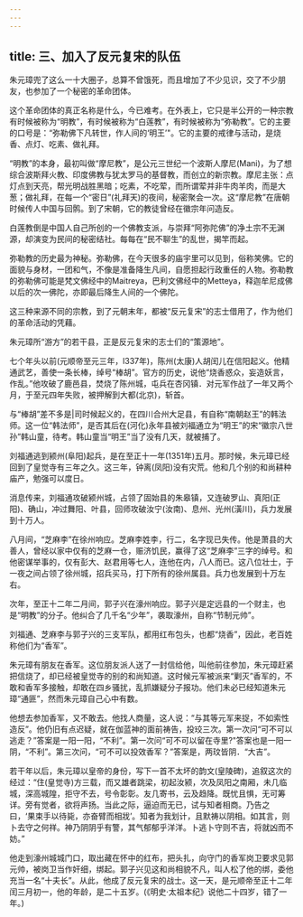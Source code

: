 ```yaml
---
---
---
```

title: 三、加入了反元复宋的队伍
---



朱元璋兜了这么一十大圈子，总算不曾饿死，而且增加了不少见识，交了不少朋友，也参加了一个秘密的革命团体。

这个革命团体的真正名称是什么，今已难考。在外表上，它只是半公开的一种宗教有时候被称为“明教”，有时候被称为“白莲教”，有时候被称为“弥勒教”。它的主要的口号是：“弥勒佛下凡转世，作人间的‘明王’"。它的主要的戒律与活动，是烧香、点灯、吃素、做礼拜。

“明教”的本身，最初叫做“摩尼教”，是公元三世纪一个波斯人摩尼(Mani)，为了想综合波斯拜火教、印度佛教与犹太罗马的基督教，而创立的新宗教。摩尼主张：点灯点到天亮，帮光明战胜黑暗；吃素，不吃荤，而所谓荤并非牛肉羊肉，而是大葱；做礼拜，在每一个“密日”(礼拜天)的夜间，秘密聚会一次。这“摩尼教”在唐朝时候传人中国与回鹘。到了宋朝，它的教徒曾经在徽宗年问造反。

白莲教倒是中国人自己所创的一个佛教支派，与崇拜“阿弥陀佛”的净土宗不无渊源，却演变为民间的秘密结社。每每在“民不聊生”的乱世，揭竿而起。

弥勒教的历史最为神秘。弥勒佛，在今天很多的庙宇里可以见到，俗称笑佛。它的面貌与身材，一团和气，不像是准备降生凡间，自愿担起行政重任的人物。弥勒教的弥勒佛可能是梵文佛经中的Maitreya，巴利文佛经中的Metteya，释迦牟尼成佛以后的次一佛陀，亦即最后降生人间的一个佛陀。

这三种来源不同的宗教，到了元朝末年，都被“反元复宋”的志士借用了，作为他们的革命活动的凭藉。

朱元璋所“游方”的若干县，正是反元复宋的志士们的“策源地”。

七个年头以前(元顺帝至元三年，l337年)，陈州(太康)人胡闰儿在信阳起义。他精通武艺，善使一条长棒，绰号“棒胡”。官方的历史，说他“烧香惑众，妄造妖言，作乱。”他攻破了鹿邑县，焚烧了陈州城，屯兵在杏冈镇．对元军作战了一年又两个月，于至元四年失败，被押解到大都(北京)，斩首。

与“棒胡”差不多是|司时候起义的，在四川合州大足县，有自称“南朝赵王”的韩法师。这一位“韩法师”，是否其后在(河化)永年县被刘福通立为“明王”的宋“徽宗八世孙”韩山童，待考。韩山童当“明王”当了没有几天，就被捕了。

刘福通逃到颍州(阜阳)起兵，是在至正十一年(1351年)五月。那时候，朱元璋已经回到了皇觉寺有三年之久。这三年，钟离(凤阳)没有灾荒。他和几个别的和尚耕种庙产，勉强可以度日。

消息传来，刘福通攻破颍州城，占领了固始县的朱皋镇，又连破罗山、真阳(正阳)、确山，冲过舞阳、叶县，回师攻破汝宁(汝南)、息州、光州(潢川)，兵力发展到十万人。

八月间，“芝麻李”在徐州响应。芝麻李姓李，行二，名字现已失传。他是萧县的大善人，曾经以家中仅有的芝麻一仓，赈济饥民，赢得了这“芝麻李”三字的绰号。和他密谋举事的，仅有彭大、赵君用等七人，连他在内，八人而已。这八位壮士，于一夜之间占领了徐州城，招兵买马，打下所有的徐州属县。兵力也发展到十万左右。

次年，至正十二年二月间，郭子兴在濠州响应。郭子兴是定远县的一个财主，也是“明教”的分子。他纠合了几千名“少年”，袭取濠州，自称“节制元帅”。

刘福通、芝麻李与郭子兴的三支军队，都用红布包头，也都“烧香”，因此，老百姓称他们为“香军”。

朱元璋有朋友在香军。这位朋友派人送了一封信给他，叫他前往参加，朱元璋赶紧把信烧了，却已经被皇觉寺的别的和尚知道。这时候元军被派来“剿灭”香军的，不敢和香军多接触，却敢在四乡骚扰，乱抓嫌疑分子报功。他们未必已经知道朱元璋“通匪”，然而朱元璋自己心中有数。

他想去参加香军，又不敢去。他找人商量，这人说：“与其等元军来捉，不如索性造反”。他仍旧有点迟疑，就在伽蓝神的面前祷告，投珓三次。第一次问“可不可以逃走？”答案是一阳一阳，“不利”。第一次问“可不可以留在寺里?"答案也是一阳一阴，“不利”。第三次问，“可不可以投效香军？”答案是，两玟皆阴．“大吉”。

若干年以后，朱元璋以皇帝的身份，写下一首不太坏的韵文(皇陵碑)，追叙这次的经过：“住(皇觉寺)方三载，而又雄者跳梁，初起汝颍，次及凤阳之南厢，未几临城，深高城隍，拒守不去，号令彰彰。友几寄书，云及趋降。既忧且惧，无可筹详。旁有觉者，欲将声扬。当此之际，逼迫而无已，试与知者相商。乃告之曰，‘果束手以待毙，亦奋臂而相戕’。知者为我划计，且默祷以阴相。如其言，则卜去守之何祥。神乃阴阴乎有警，其气郁郁乎洋洋。卜逃卜守则不吉，将就凶而不妨。”

他走到濠州城城门口，取出藏在怀中的红布，把头扎，向守门的香军岗卫要求见郭元帅，被岗卫当作奸细，绑起。郭子兴见这和尚相貌不凡，叫人松了他的绑，委他充当一名“十夫长”。从此，他成了反元复宋的战士。这一天，是元顺帝至正十二年闰三月初一，他的年龄，是二十五岁。(《明史·太祖本纪》说他二十四岁，错了一年。)